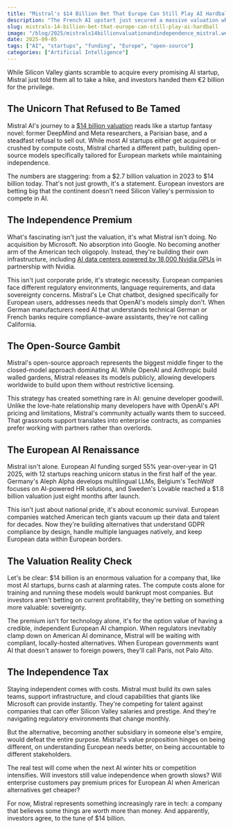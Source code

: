 ```yaml
---
title: "Mistral's $14 Billion Bet That Europe Can Still Play AI Hardball"
description: "The French AI upstart just secured a massive valuation while telling Silicon Valley giants to get lost. Here's why that matters."
slug: mistrals-14-billion-bet-that-europe-can-still-play-ai-hardball
image: "/blog/2025/mistrals14billionvaluationandindependence_mistral.webp"
date: 2025-09-05
tags: ["AI", "startups", "funding", "Europe", "open-source"]
categories: ["Artificial Intelligence"]
---
```


While Silicon Valley giants scramble to acquire every promising AI startup, Mistral just told them all to take a hike, and investors handed them €2 billion for the privilege.


## The Unicorn That Refused to Be Tamed

Mistral AI's journey to a [$14 billion valuation](https://www.bloomberg.com/news/articles/2025-09-03/mistral-set-for-14-billion-valuation-with-new-funding-round) reads like a startup fantasy novel: former DeepMind and Meta researchers, a Parisian base, and a steadfast refusal to sell out. While most AI startups either get acquired or crushed by compute costs, Mistral charted a different path, building open-source models specifically tailored for European markets while maintaining independence.

The numbers are staggering: from a $2.7 billion valuation in 2023 to $14 billion today. That's not just growth, it's a statement. European investors are betting big that the continent doesn't need Silicon Valley's permission to compete in AI.

## The Independence Premium

What's fascinating isn't just the valuation, it's what Mistral isn't doing. No acquisition by Microsoft. No absorption into Google. No becoming another arm of the American tech oligopoly. Instead, they're building their own infrastructure, including [AI data centers powered by 18,000 Nvidia GPUs](https://techcrunch.com/2025/09/03/mistral-the-french-ai-giant-is-reportedly-on-the-cusp-of-securing-a-14-billion-valuation/) in partnership with Nvidia.

This isn't just corporate pride, it's strategic necessity. European companies face different regulatory environments, language requirements, and data sovereignty concerns. Mistral's Le Chat chatbot, designed specifically for European users, addresses needs that OpenAI's models simply don't. When German manufacturers need AI that understands technical German or French banks require compliance-aware assistants, they're not calling California.

## The Open-Source Gambit

Mistral's open-source approach represents the biggest middle finger to the closed-model approach dominating AI. While OpenAI and Anthropic build walled gardens, Mistral releases its models publicly, allowing developers worldwide to build upon them without restrictive licensing.

This strategy has created something rare in AI: genuine developer goodwill. Unlike the love-hate relationship many developers have with OpenAI's API pricing and limitations, Mistral's community actually wants them to succeed. That grassroots support translates into enterprise contracts, as companies prefer working with partners rather than overlords.


## The European AI Renaissance

Mistral isn't alone. European AI funding surged 55% year-over-year in Q1 2025, with 12 startups reaching unicorn status in the first half of the year. Germany's Aleph Alpha develops multilingual LLMs, Belgium's TechWolf focuses on AI-powered HR solutions, and Sweden's Lovable reached a $1.8 billion valuation just eight months after launch.

This isn't just about national pride, it's about economic survival. European companies watched American tech giants vacuum up their data and talent for decades. Now they're building alternatives that understand GDPR compliance by design, handle multiple languages natively, and keep European data within European borders.

## The Valuation Reality Check

Let's be clear: $14 billion is an enormous valuation for a company that, like most AI startups, burns cash at alarming rates. The compute costs alone for training and running these models would bankrupt most companies. But investors aren't betting on current profitability, they're betting on something more valuable: sovereignty.

The premium isn't for technology alone, it's for the option value of having a credible, independent European AI champion. When regulators inevitably clamp down on American AI dominance, Mistral will be waiting with compliant, locally-hosted alternatives. When European governments want AI that doesn't answer to foreign powers, they'll call Paris, not Palo Alto.


## The Independence Tax

Staying independent comes with costs. Mistral must build its own sales teams, support infrastructure, and cloud capabilities that giants like Microsoft can provide instantly. They're competing for talent against companies that can offer Silicon Valley salaries and prestige. And they're navigating regulatory environments that change monthly.

But the alternative, becoming another subsidiary in someone else's empire, would defeat the entire purpose. Mistral's value proposition hinges on being different, on understanding European needs better, on being accountable to different stakeholders.

The real test will come when the next AI winter hits or competition intensifies. Will investors still value independence when growth slows? Will enterprise customers pay premium prices for European AI when American alternatives get cheaper?

For now, Mistral represents something increasingly rare in tech: a company that believes some things are worth more than money. And apparently, investors agree, to the tune of $14 billion.